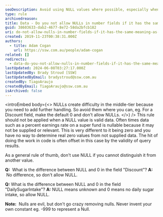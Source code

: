 ```yaml
---
seoDescription: Avoid using NULL values where possible, especially when they can be confused with a valid zero value. Instead, set default values or use other alternatives to represent unknown or not applicable data.
type: rule
archivedreason:
title: Data - Do you not allow NULLs in number fields if it has the same meaning as zero?
guid: 38603633-dab2-4677-8e72-58da2bfcb182
uri: do-not-allow-nulls-in-number-fields-if-it-has-the-same-meaning-as-zero
created: 2019-11-23T00:38:31.000Z
authors:
  - title: Adam Cogan
    url: https://ssw.com.au/people/adam-cogan
related: []
redirects:
  - data-do-you-not-allow-nulls-in-number-fields-if-it-has-the-same-meaning-as-zero
lastUpdated: 2024-06-08T03:27:17.000Z
lastUpdatedBy: Brady Stroud [SSW]
lastUpdatedByEmail: bradystroud@ssw.com.au
createdBy: TiagoAraujo
createdByEmail: TiagoAraujo@ssw.com.au
isArchived: false
---
```


<introEmbed
  body={<>
NULLs create difficulty in the middle-tier because you need to add further handling. So avoid them where you can, eg. For a Discount field, make the default 0 and don't allow NULLs.
  </>}
/>
This rule should not be applied when a NULL value is valid data. Often times data such as a percent earnings rate on a super fund is nullable because it may not be supplied or relevant. This is very different to it being zero and you have no way to determine real zero values from not supplied data. The hit of doing the work in code is often offset in this case by the validity of query results.

As a general rule of thumb, don't use NULL if you cannot distinguish it from another value.

**Q:**  What is the difference between NULL and 0 in the field "Discount"?
**A:**  No difference, so don't allow NULL.

**Q:** What is the difference between NULL and 0 in the field "DailySugarIntake"?
**A:** NULL means unknown and 0 means no daily sugar intake, so allow NULL.

**Note:**  Nulls are evil, but don't go crazy removing nulls. Never invent your own constant eg. -999 to represent a Null.
